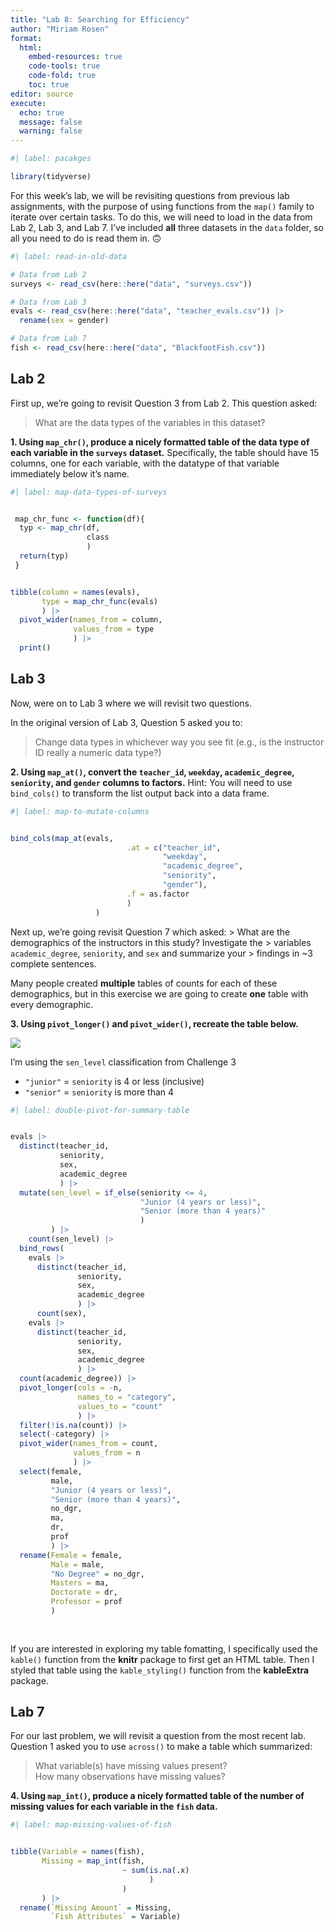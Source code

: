 ```yaml
---
title: "Lab 8: Searching for Efficiency"
author: "Miriam Rosen"
format: 
  html:  
    embed-resources: true
    code-tools: true
    code-fold: true
    toc: true
editor: source
execute: 
  echo: true
  message: false
  warning: false
---
```


```r
#| label: pacakges

library(tidyverse)
```

For this week's lab, we will be revisiting questions from previous lab
assignments, with the purpose of using functions from the `map()` family to 
iterate over certain tasks. To do this, we will need to load in the data from 
Lab 2, Lab 3, and Lab 7. I've included **all** three datasets in the `data`
folder, so all you need to do is read them in. 🙃 

```r
#| label: read-in-old-data

# Data from Lab 2
surveys <- read_csv(here::here("data", "surveys.csv"))

# Data from Lab 3
evals <- read_csv(here::here("data", "teacher_evals.csv")) |> 
  rename(sex = gender)

# Data from Lab 7
fish <- read_csv(here::here("data", "BlackfootFish.csv"))
```

## Lab 2

First up, we're going to revisit Question 3 from Lab 2. This question asked:

> What are the data types of the variables in this dataset?

**1. Using `map_chr()`, produce a nicely formatted table of the data type of each variable in the `surveys` dataset.** Specifically, the table should have 15 columns, one for each variable, with the datatype of that variable immediately below it's name. 

```r
#| label: map-data-types-of-surveys


 map_chr_func <- function(df){
  typ <- map_chr(df,
                 class
                 )
  return(typ)
 }


tibble(column = names(evals), 
       type = map_chr_func(evals)
       ) |> 
  pivot_wider(names_from = column, 
              values_from = type
              ) |> 
  print()

```

## Lab 3

Now, were on to Lab 3 where we will revisit two questions. 

In the original version of Lab 3, Question 5 asked you to:

> Change data types in whichever way you see fit (e.g., is the instructor ID
> really a numeric data type?)

**2. Using `map_at()`, convert the `teacher_id`, `weekday`, `academic_degree`, `seniority`, and `gender` columns to factors.** Hint: You will need to use `bind_cols()` to transform the 
list output back into a data frame. 

```r
#| label: map-to-mutate-columns


bind_cols(map_at(evals,
                          .at = c("teacher_id",
                                  "weekday",
                                  "academic_degree", 
                                  "seniority",
                                  "gender"),
                          .f = as.factor
                          )
                   ) 


```

Next up, we're going revisit Question 7 which asked:
> What are the demographics of the instructors in this study? Investigate the
> variables `academic_degree`, `seniority`, and `sex` and summarize your
> findings in ~3 complete sentences.

Many people created **multiple** tables of counts for each of these
demographics, but in this exercise we are going to create **one** table with 
every demographic.

**3. Using `pivot_longer()` and `pivot_wider()`, recreate the table below.** 

![](images/lab-8-table-to-recreate.png)

::: {.callout-tip}
I'm using the `sen_level` classification from Challenge 3

- `"junior"` = `seniority` is 4 or less (inclusive)
- `"senior"` = `seniority` is more than 4 
:::

```r
#| label: double-pivot-for-summary-table


evals |> 
  distinct(teacher_id,
           seniority,
           sex,
           academic_degree
           ) |>
  mutate(sen_level = if_else(seniority <= 4, 
                             "Junior (4 years or less)",
                             "Senior (more than 4 years)"
                             )
         ) |>
    count(sen_level) |> 
  bind_rows(
    evals |> 
      distinct(teacher_id,
               seniority,
               sex,
               academic_degree
               ) |>
      count(sex),
    evals |> 
      distinct(teacher_id,
               seniority,
               sex,
               academic_degree
               ) |>
  count(academic_degree)) |>
  pivot_longer(cols = -n,
               names_to = "category",
               values_to = "count"
               ) |> 
  filter(!is.na(count)) |>
  select(-category) |>
  pivot_wider(names_from = count,
              values_from = n
              ) |>
  select(female,
         male,
         "Junior (4 years or less)", 
         "Senior (more than 4 years)",
         no_dgr,
         ma,
         dr,
         prof
         ) |>
  rename(Female = female, 
         Male = male, 
         "No Degree" = no_dgr, 
         Masters = ma, 
         Doctorate = dr, 
         Professor = prof
         )
  
 
```

::: {.callout-tip}
If you are interested in exploring my table fomatting, I specifically used the 
`kable()` function from the **knitr** package to first get an HTML table. Then
I styled that table using the `kable_styling()` function from the **kableExtra**
package. 
:::

## Lab 7

For our last problem, we will revisit a question from the most recent lab. 
Question 1 asked you to use `across()` to make a table which summarized: 

> What variable(s) have missing values present?  
> How many observations have missing values?

**4. Using `map_int()`, produce a nicely formatted table of the number of missing values for each variable in the `fish` data.** 

```r
#| label: map-missing-values-of-fish


tibble(Variable = names(fish), 
       Missing = map_int(fish, 
                         ~ sum(is.na(.x)
                               )
                         )
       ) |> 
  rename(`Missing Amount` = Missing, 
         `Fish Attributes` = Variable)



```
